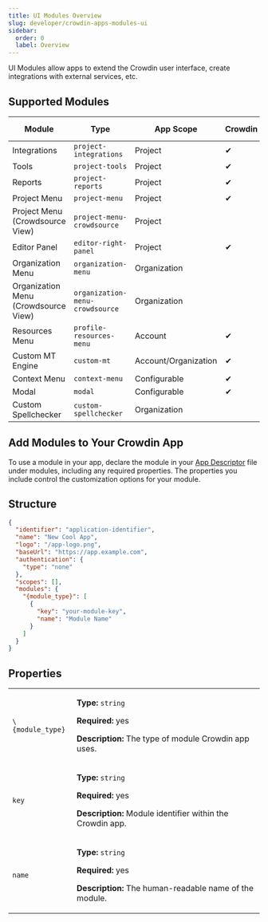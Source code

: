 ```yaml
---
title: UI Modules Overview
slug: developer/crowdin-apps-modules-ui
sidebar:
  order: 0
  label: Overview
---
```


UI Modules allow apps to extend the Crowdin user interface, create integrations with external services, etc.

## Supported Modules

<table>
  <thead>
    <tr>
      <th>Module</th>
      <th>Type</th>
      <th>App Scope</th>
      <th>Crowdin</th>
      <th>Crowdin Enterprise</th>
    </tr>
  </thead>
  <tbody>
    <tr>
      <td>Integrations</td>
      <td><code>project-integrations</code></td>
      <td>Project</td>
      <td>&#10004;</td>
      <td>&#10004;</td>
    </tr>
    <tr>
      <td>Tools</td>
      <td><code>project-tools</code></td>
      <td>Project</td>
      <td>&#10004;</td>
      <td>&#10004;</td>
    </tr>   
    <tr>
      <td>Reports</td>
      <td><code>project-reports</code></td>
      <td>Project</td>
      <td>&#10004;</td>
      <td>&#10004;</td>
    </tr>
    <tr>
      <td>Project Menu</td>
      <td><code>project-menu</code></td>
      <td>Project</td>
      <td>&#10004;</td>
      <td>&#10004;</td>
    </tr>     
    <tr>
      <td>Project Menu (Crowdsource View)</td>
      <td><code class="whitespace-nowrap">project-menu-crowdsource</code></td>
      <td>Project</td>
      <td>&nbsp;</td>
      <td>&#10004;</td>
    </tr>
    <tr>
      <td>Editor Panel</td>
      <td><code>editor-right-panel</code></td>
      <td>Project</td>
      <td>&#10004;</td>
      <td>&#10004;</td>
    </tr>
    <tr>
      <td>Organization Menu</td>
      <td><code>organization-menu</code></td>
      <td>Organization</td>
      <td>&nbsp;</td>
      <td>&#10004;</td>
    </tr>
    <tr>
      <td>Organization Menu (Crowdsource View)</td>
      <td><code>organization-menu-crowdsource</code></td>
      <td>Organization</td>
      <td>&nbsp;</td>
      <td>&#10004;</td>
    </tr>
    <tr>
      <td>Resources Menu</td>
      <td><code>profile-resources-menu</code></td>
      <td>Account</td>
      <td>&#10004;</td>
      <td>&nbsp;</td>
    </tr> 
    <tr>
      <td>Custom MT Engine</td>
      <td><code>custom-mt</code></td>
      <td>Account/Organization</td>
      <td>&#10004;</td>
      <td>&#10004;</td>
    </tr>   
    <tr>
      <td>Context Menu</td>
      <td><code>context-menu</code></td>
      <td>Configurable</td>
      <td>&#10004;</td>
      <td>&#10004;</td>
    </tr>    
    <tr>
      <td>Modal</td>
      <td><code>modal</code></td>
      <td>Configurable</td>
      <td>&#10004;</td>
      <td>&#10004;</td>
    </tr>
    <tr>
      <td>Custom Spellchecker</td>
      <td><code>custom-spellchecker</code></td>
      <td>Organization</td>
      <td>&nbsp;</td>
      <td>&#10004;</td>
    </tr>            
  </tbody>
</table>

## Add Modules to Your Crowdin App

To use a module in your app, declare the module in your [App Descriptor](/developer/crowdin-apps-app-descriptor) file under modules, including any required properties. The properties you include control the customization options for your module.

## Structure

```json title="manifest.json" {10-17}
{
  "identifier": "application-identifier",
  "name": "New Cool App",
  "logo": "/app-logo.png",
  "baseUrl": "https://app.example.com",
  "authentication": {
    "type": "none"
  },
  "scopes": [],
  "modules": {
    "{module_type}": [
      {
        "key": "your-module-key",
        "name": "Module Name"
      }
    ]
  }
}
```

## Properties

<table>
  <tbody>
    <tr>
      <td><code>\{module_type}</code></td>
      <td>
        <p><strong>Type:</strong> <code>string</code></p>
        <p><strong>Required:</strong> yes</p>
        <p><strong>Description:</strong> The type of module Crowdin app uses.</p>
      </td>
    </tr>
    <tr>
      <td><code>key</code></td>
      <td>
        <p><strong>Type:</strong> <code>string</code></p>
        <p><strong>Required:</strong> yes</p>
        <p><strong>Description:</strong> Module identifier within the Crowdin app.</p>
      </td>
    </tr>
    <tr>
      <td><code>name</code></td>
      <td>
        <p><strong>Type:</strong> <code>string</code></p>
        <p><strong>Required:</strong> yes</p>
        <p><strong>Description:</strong> The human-readable name of the module.</p>
      </td>
    </tr>
  </tbody>
</table>
